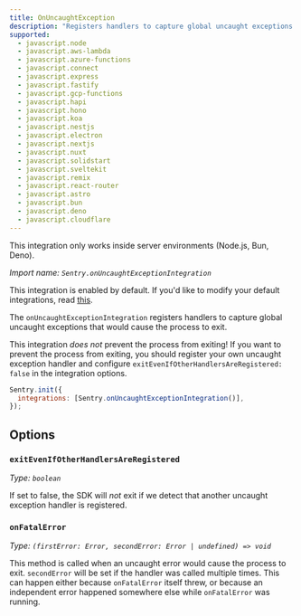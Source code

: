 ```yaml
---
title: OnUncaughtException
description: "Registers handlers to capture global uncaught exceptions. (default)"
supported:
  - javascript.node
  - javascript.aws-lambda
  - javascript.azure-functions
  - javascript.connect
  - javascript.express
  - javascript.fastify
  - javascript.gcp-functions
  - javascript.hapi
  - javascript.hono
  - javascript.koa
  - javascript.nestjs
  - javascript.electron
  - javascript.nextjs
  - javascript.nuxt
  - javascript.solidstart
  - javascript.sveltekit
  - javascript.remix
  - javascript.react-router
  - javascript.astro
  - javascript.bun
  - javascript.deno
  - javascript.cloudflare
---
```


<Alert>

This integration only works inside server environments (Node.js, Bun, Deno).

</Alert>

_Import name: `Sentry.onUncaughtExceptionIntegration`_

This integration is enabled by default. If you'd like to modify your default integrations, read [this](./../#modifying-default-integrations).

The `onUncaughtExceptionIntegration` registers handlers to capture global uncaught exceptions that would cause the process to exit.

This integration _does not_ prevent the process from exiting! If you want to prevent the process from exiting, you should register your own uncaught exception handler and configure `exitEvenIfOtherHandlersAreRegistered: false` in the integration options.

```JavaScript
Sentry.init({
  integrations: [Sentry.onUncaughtExceptionIntegration()],
});
```

## Options

### `exitEvenIfOtherHandlersAreRegistered`

_Type: `boolean`_

If set to false, the SDK will _not_ exit if we detect that another uncaught exception handler is registered.

### `onFatalError`

_Type: `(firstError: Error, secondError: Error | undefined) => void`_

This method is called when an uncaught error would cause the process to exit. `secondError` will be set if the handler was called multiple times. This can happen either because `onFatalError` itself threw, or because an independent error happened somewhere else while `onFatalError` was running.
